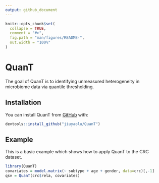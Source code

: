 ```yaml
---
output: github_document
---
```


<!-- README.md is generated from README.Rmd. Please edit that file -->

```r
knitr::opts_chunk$set(
  collapse = TRUE,
  comment = "#>",
  fig.path = "man/figures/README-",
  out.width = "100%"
)
```

# QuanT

<!-- badges: start -->
<!-- badges: end -->

The goal of QuanT is to identifying unmeasured heterogeneity in microbiome data via quantile thresholding.

## Installation

You can install QuanT from [GitHub](https://github.com) with:

```r
devtools::install_github("jiuyaolu/QuanT")
```

## Example

This is a basic example which shows how to apply QuanT to the CRC dataset.

```r
library(QuanT)
covariates = model.matrix(~ subtype + age + gender, data=crc)[,-1]
qsv = QuanT(crc$rela, covariates)
```

<!-- You'll still need to render `README.Rmd` regularly, to keep `README.md` up-to-date. `devtools::build_readme()` is handy for this. -->
